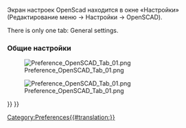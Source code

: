 <languages/>
<div class="mw-translate-fuzzy">
Экран настроек OpenScad находится в окне «Настройки» (Редактирование меню → Настройки → OpenSCAD).
</div>

There is only one tab: General settings.

<span id="General_settings"></span>
<div class="mw-translate-fuzzy">
===Общие настройки===
[[File:Preference_OpenSCAD_Tab_01.png]]
</div>

[[File:Preference_OpenSCAD_Tab_01.png]]

{{OpenSCAD Tools navi{{#translation:}}}}
{{Userdocnavi{{#translation:}}}}
[[Category:Preferences{{#translation:}}]]